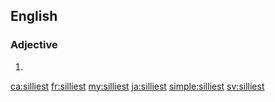 ==English==

===Adjective===
{{head|en|adjective superlative form}}

# {{en-superlative of|silly}}

[[ca:silliest]]
[[fr:silliest]]
[[my:silliest]]
[[ja:silliest]]
[[simple:silliest]]
[[sv:silliest]]